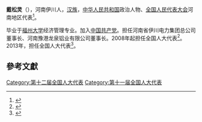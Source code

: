 '''戴松灵'''（{{bd|1949年||}}），河南伊川人，[[汉族|汉族]]，[[中华人民共和国|中华人民共和国]]政治人物、[[全国人民代表大会|全国人民代表大会]]河南地区代表<ref>{{cite web|author=新华网|title=第十一届全国人大代表|url=http://news.xinhuanet.com/ziliao/2008-03/03/content_7708230.htm?node=36628|publisher=新华网|accessdate=2014-01-07|archive-date=2014-01-10|archive-url=https://web.archive.org/web/20140110211415/http://news.xinhuanet.com/ziliao/2008-03/03/content_7708230.htm?node=36628|dead-url=no}}</ref>。

毕业于[[福州大学|福州大学]]经济管理专业。加入[[中国共产党|中国共产党]]。担任河南省伊川电力集团总公司董事长、河南豫港龙泉铝业有限公司董事长。2008年起担任全国人大代表<ref>{{cite news|title=全国人大代表信息-戴松灵|url= http://210.82.31.1:8084/delegate/viewDelegate.action?dbid=111544|accessdate=2013-04-05|newspaper=全国人大网|archive-url=https://web.archive.org/web/20140505053129/http://www.npc.gov.cn/delegate/viewDelegate.action?dbid=111544|archive-date=2014-05-05|dead-url=yes}}</ref>。2013年，担任全国人大代表<ref>{{cite news|title=全国人大代表信息-戴松灵|url= http://210.82.31.1:8084/delegate/viewDelegate.action?dbid=121524|accessdate=2013-04-05|newspaper=全国人大网|archive-url=https://web.archive.org/web/20140505055259/http://www.npc.gov.cn/delegate/viewDelegate.action?dbid=121524|archive-date=2014-05-05|dead-url=yes}}</ref>。

==參考文獻==
{{reflist}}
{{中国政治人物小作品}}

[[Category:第十二届全国人大代表|Category:第十二届全国人大代表]]
[[Category:第十一届全国人大代表|Category:第十一届全国人大代表]]